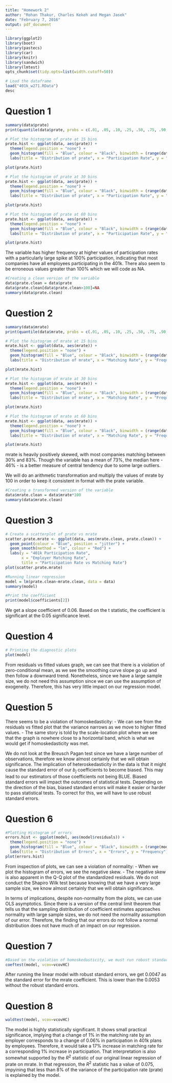 ```yaml
---
title: "Homework 2"
author: "Rohan Thakur, Charles Kekeh and Megan Jasek"
date: "February 7, 2016"
output: pdf_document
---
```


```r
library(ggplot2)
library(boot)
library(pastecs)
library(car)
library(knitr)
library(sandwich)
library(lmtest)
opts_chunk$set(tidy.opts=list(width.cutoff=50))
```

```r
# Load the dataframe
load("401k_w271.RData")
desc
```

Question 1
==========
```r
summary(data$prate)
print(quantile(data$prate, probs = c(.01, .05, .10, .25, .50, .75, .90, .95, .99, 1)))

# Plot the histogram of prate at 15 bins
prate.hist <- ggplot(data, aes(prate)) + 
  theme(legend.position = "none") + 
  geom_histogram(fill = "Blue", colour = "Black", binwidth = (range(data$prate)[2] - range(data$prate)[1])/15) +
  labs(title = "Distribution of prate", x = "Participation Rate", y = "Frequency")

plot(prate.hist)

# Plot the histogram of prate at 30 bins
prate.hist <- ggplot(data, aes(prate)) + 
  theme(legend.position = "none") + 
  geom_histogram(fill = "Blue", colour = "Black", binwidth = (range(data$prate)[2] - range(data$prate)[1])/30) +
  labs(title = "Distribution of prate", x = "Participation Rate", y = "Frequency")

plot(prate.hist)

# Plot the histogram of prate at 60 bins
prate.hist <- ggplot(data, aes(prate)) + 
  theme(legend.position = "none") + 
  geom_histogram(fill = "Blue", colour = "Black", binwidth = (range(data$prate)[2] - range(data$prate)[1])/60) +
  labs(title = "Distribution of prate", x = "Participation Rate", y = "Frequency")

plot(prate.hist)
```

The variable has higher frequency at higher values of participation rates with a particularly large spike at 100% participation, indicating that most companies have all employees participating in the 401k. There also seem to be erroneous values greater than 100% which we will code as NA.


```r
#Creating a clean version of the variable
data$prate.clean = data$prate
data$prate.clean[data$prate.clean>100]=NA
summary(data$prate.clean)
```

Question 2
==========
```r
summary(data$mrate)
print(quantile(data$mrate, probs = c(.01, .05, .10, .25, .50, .75, .90, .95, .99, 1)))

# Plot the histogram of mrate at 15 bins
mrate.hist <- ggplot(data, aes(mrate)) + 
  theme(legend.position = "none") + 
  geom_histogram(fill = "Blue", colour = "Black", binwidth = (range(data$mrate)[2] - range(data$mrate)[1])/15) +
  labs(title = "Distribution of mrate", x = "Matching Rate", y = "Frequency")

plot(mrate.hist)

# Plot the histogram of mrate at 30 bins
mrate.hist <- ggplot(data, aes(mrate)) + 
  theme(legend.position = "none") + 
  geom_histogram(fill = "Blue", colour = "Black", binwidth = (range(data$mrate)[2] - range(data$mrate)[1])/30) +
  labs(title = "Distribution of mrate", x = "Matching Rate", y = "Frequency")

plot(mrate.hist)

# Plot the histogram of mrate at 60 bins
mrate.hist <- ggplot(data, aes(mrate)) + 
  theme(legend.position = "none") + 
  geom_histogram(fill = "Blue", colour = "Black", binwidth = (range(data$mrate)[2] - range(data$mrate)[1])/60) +
  labs(title = "Distribution of mrate", x = "Matching Rate", y = "Frequency")

plot(mrate.hist)
```
mrate is heavily positively skewed, with most companies matching between 30% and 83%. Though the variable has a mean of 73%, the median here - 46% - is a better measure of central tendency due to some large outliers.

We will do an arithmetic transformation and multiply the values of mrate by 100 in order to keep it consistent in format with the prate variable.

```r
#Creating a transformed version of the variable
data$mrate.clean = data$mrate*100
summary(data$mrate.clean)
```


Question 3
==========
```r
# Create a scatterplot of prate vs mrate
scatter.prate.mrate <- ggplot(data, aes(mrate.clean, prate.clean)) +
  geom_point(colour = "Blue", position = "jitter") +
  geom_smooth(method = "lm", colour = "Red") +
  labs(y = "401k Participation Rate", 
       x = "Employer Matching Rate", 
       title = "Participation Rate vs Matching Rate")
plot(scatter.prate.mrate)

#Running linear regression
model = lm(prate.clean~mrate.clean, data = data)
summary(model)

#Print the coefficient
print(model$coefficients[2])

```

We get a slope coefficient of 0.06. Based on the t statistic, the coefficient is significant at the 0.05 significance level.


Question 4
==========
```r
# Printing the diagnostic plots
plot(model)
```

From residuals vs fitted values graph, we can see that there is a violation of zero-conditional mean, as we see the smoothing curve slope go up and then follow a downward trend. Nonetheless, since we have a large sample size, we do not need this assumption since we can use the assumption of exogeneity. Therefore, this has very little impact on our regression model.

Question 5
==========
There seems to be a violation of homoskedasticity:\newline
1 - We can see from the residuals vs fitted plot that the variance narrows as we move to higher fitted values.\newline
2 - The same story is told by the scale-location plot where we see that the graph is nowhere close to a horizontal band, which is what we would get if homoskedasticity was met.\newline

We do not look at the Breusch Pagan test since we have a large number of observations, therefore we know almost certainly that we will obtain significance.  The implication of heteroskedasticity in the data is that it might cause the standard error of our $b_{j}$ coefficients to become biased. This may lead to our estimators of those coefficients not being BLUE.  Biased standard errors will impact the outcomes of statistical tests.  Depending on the direction of the bias, biased standard errors will make it easier or harder to pass statistical tests.  To correct for this, we will have to use robust standard errors.


Question 6
==========
```r
#Plotting Histogram of errors
errors.hist <- ggplot(model, aes(model$residuals)) + 
  theme(legend.position = "none") + 
  geom_histogram(fill = "Blue", colour = "Black", binwidth = (range(model$residuals)[2] - range(model$residuals)[1])/60) +
  labs(title = "Distribution of Errors", x = "Errors", y = "Frequency")
plot(errors.hist)
```

From inspection of plots, we can see a violation of normality:\newline
1 - When we plot the histogram of errors, we see the negative skew.\newline
2 - The negative skew is also apparent in the Q-Q plot of the standardized residuals.\newline
We do not conduct the Shapiro Wilk test because knowing that we have a very large sample size, we know almost certainly that we will obtain significance.

In terms of implications, despite non-normality from the plots, we can use OLS asymptotics.
Since there is a version of the central limit theorem that tells us that the sampling distribution of coefficient estimates approaches normality with large sample sizes, we do not need the normality assumption of our error. Therefore, the finding that our errors do not follow a normal distribution does not have much of an impact on our regression.


Question 7
==========
```r
#Based on the violation of homoskedasticity, we must run robust standard errors.
coeftest(model, vcov=vcovHC)
```
After running the linear model with robust standard errors, we get 0.0047 as the standard error for the mrate coefficient.  This is lower than the 0.0053 without the robust standard errors.


Question 8
==========
```r
waldtest(model, vcov=vcovHC)
```
The model is highly statistically significant.
It shows small practical significance, implying that a change of 1% in the matching rate by an employer corresponds to a change of 0.06% in participation in 401k plans by employees. Therefore, it would take a 17% increase in matching rate for a corresponding 1% increase in participation.
That interpretation is also somewhat supported by the $R^{2}$ statistic of our original linear regression of prate on mrate. In that regression, the $R^{2}$ statistic has a value of 0.075, impyining that less than 8% of the variance of the participation rate (prate) is explained by the model.
